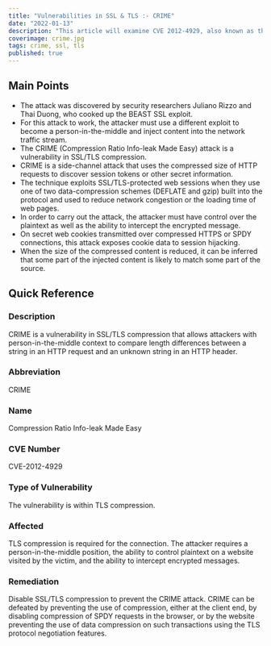 ```yaml
---
title: "Vulnerabilities in SSL & TLS :- CRIME"
date: "2022-01-13"
description: "This article will examine CVE 2012-4929, also known as the CRIME vulnerability. To obtain plaintext HTTP headers, attackers with person-in-the-middle context can compare length differences between a string in an HTTP request and an unknown string in an HTTP header."
coverimage: crime.jpg
tags: crime, ssl, tls
published: true
---
```

## Main Points 

- The attack was discovered by security researchers Juliano Rizzo and Thai Duong, who cooked up the BEAST SSL exploit.
- For this attack to work, the attacker must use a different exploit to become a person-in-the-middle and inject content into the network traffic stream.
- The CRIME (Compression Ratio Info-leak Made Easy) attack is a vulnerability in SSL/TLS compression.
- CRIME is a side-channel attack that uses the compressed size of HTTP requests to discover session tokens or other secret information.
- The technique exploits SSL/TLS-protected web sessions when they use one of two data-compression schemes (DEFLATE and gzip) built into the protocol and used to reduce network congestion or the loading time of web pages.
- In order to carry out the attack, the attacker must have control over the plaintext as well as the ability to intercept the encrypted message.
- On secret web cookies transmitted over compressed HTTPS or SPDY connections, this attack exposes cookie data to session hijacking.
- When the size of the compressed content is reduced, it can be inferred that some part of the injected content is likely to match some part of the source.

## Quick Reference

### Description

CRIME is a vulnerability in SSL/TLS compression that allows attackers with person-in-the-middle context to compare length differences between a string in an HTTP request and an unknown string in an HTTP header.

### Abbreviation

CRIME 

### Name

Compression Ratio Info-leak Made Easy

### CVE Number

CVE-2012-4929

### Type of Vulnerability

The vulnerability is within TLS compression. 

### Affected

TLS compression is required for the connection. The attacker requires a person-in-the-middle position, the ability to control plaintext on a website visited by the victim, and the ability to intercept encrypted messages.

### Remediation

Disable SSL/TLS compression to prevent the CRIME attack. CRIME can be defeated by preventing the use of compression, either at the client end, by disabling compression of SPDY requests in the browser, or by the website preventing the use of data compression on such transactions using the TLS protocol negotiation features.